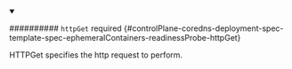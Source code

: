


<details className="config-field" data-expandable="true" open>
<summary>

########## `httpGet` <span className="config-field-required" data-required="false">required</span> <span className="config-field-type"></span> <span className="config-field-default"></span> <span className="config-field-enum"></span> {#controlPlane-coredns-deployment-spec-template-spec-ephemeralContainers-readinessProbe-httpGet}

HTTPGet specifies the http request to perform.

</summary>

<PartialHttpgetreference />


</details>
